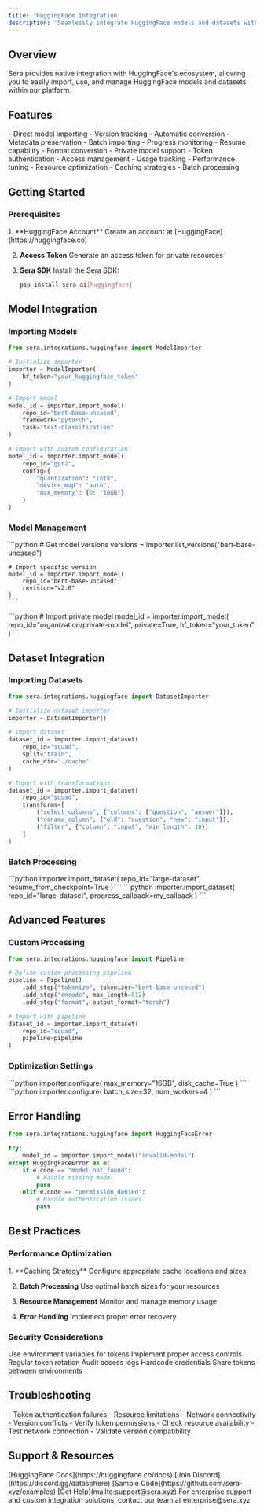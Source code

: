 ```yaml
---
title: 'HuggingFace Integration'
description: 'Seamlessly integrate HuggingFace models and datasets with Sera'
---
```


## Overview

Sera provides native integration with HuggingFace's ecosystem, allowing you to easily import, use, and manage HuggingFace models and datasets within our platform.

## Features

<CardGroup cols={2}>
  <Card title="Model Import" icon="file-import">
    - Direct model importing
    - Version tracking
    - Automatic conversion
    - Metadata preservation
  </Card>
  <Card title="Dataset Management" icon="database">
    - Batch importing
    - Progress monitoring
    - Resume capability
    - Format conversion
  </Card>
  <Card title="Access Control" icon="key">
    - Private model support
    - Token authentication
    - Access management
    - Usage tracking
  </Card>
  <Card title="Optimization" icon="gauge-high">
    - Performance tuning
    - Resource optimization
    - Caching strategies
    - Batch processing
  </Card>
</CardGroup>

## Getting Started

### Prerequisites

<Steps>
  1. **HuggingFace Account**
     Create an account at [HuggingFace](https://huggingface.co)

  2. **Access Token**
     Generate an access token for private resources

  3. **Sera SDK**
     Install the Sera SDK:
     ```bash
     pip install sera-ai[huggingface]
     ```
</Steps>

## Model Integration

### Importing Models

```python
from sera.integrations.huggingface import ModelImporter

# Initialize importer
importer = ModelImporter(
    hf_token="your_huggingface_token"
)

# Import model
model_id = importer.import_model(
    repo_id="bert-base-uncased",
    framework="pytorch",
    task="text-classification"
)

# Import with custom configuration
model_id = importer.import_model(
    repo_id="gpt2",
    config={
        "quantization": "int8",
        "device_map": "auto",
        "max_memory": {0: "10GB"}
    }
)
```

### Model Management

<AccordionGroup>
  <Accordion title="Version Control">
    ```python
    # Get model versions
    versions = importer.list_versions("bert-base-uncased")
    
    # Import specific version
    model_id = importer.import_model(
        repo_id="bert-base-uncased",
        revision="v2.0"
    )
    ```
  </Accordion>
  
  <Accordion title="Private Models">
    ```python
    # Import private model
    model_id = importer.import_model(
        repo_id="organization/private-model",
        private=True,
        hf_token="your_token"
    )
    ```
  </Accordion>
</AccordionGroup>

## Dataset Integration

### Importing Datasets

```python
from sera.integrations.huggingface import DatasetImporter

# Initialize dataset importer
importer = DatasetImporter()

# Import dataset
dataset_id = importer.import_dataset(
    repo_id="squad",
    split="train",
    cache_dir="./cache"
)

# Import with transformations
dataset_id = importer.import_dataset(
    repo_id="squad",
    transforms=[
        ("select_columns", {"columns": ["question", "answer"]}),
        ("rename_column", {"old": "question", "new": "input"}),
        ("filter", {"column": "input", "min_length": 10})
    ]
)
```

### Batch Processing

<CardGroup cols={2}>
  <Card title="Resume Support" icon="rotate-right">
    ```python
    importer.import_dataset(
        repo_id="large-dataset",
        resume_from_checkpoint=True
    )
    ```
  </Card>
  <Card title="Progress Tracking" icon="bars-progress">
    ```python
    importer.import_dataset(
        repo_id="large-dataset",
        progress_callback=my_callback
    )
    ```
  </Card>
</CardGroup>

## Advanced Features

### Custom Processing

```python
from sera.integrations.huggingface import Pipeline

# Define custom processing pipeline
pipeline = Pipeline()
    .add_step("tokenize", tokenizer="bert-base-uncased")
    .add_step("encode", max_length=512)
    .add_step("format", output_format="torch")

# Import with pipeline
dataset_id = importer.import_dataset(
    repo_id="squad",
    pipeline=pipeline
)
```

### Optimization Settings

<CardGroup cols={2}>
  <Card title="Memory Management" icon="memory">
    ```python
    importer.configure(
        max_memory="16GB",
        disk_cache=True
    )
    ```
  </Card>
  <Card title="Performance Tuning" icon="gauge">
    ```python
    importer.configure(
        batch_size=32,
        num_workers=4
    )
    ```
  </Card>
</CardGroup>

## Error Handling

```python
from sera.integrations.huggingface import HuggingFaceError

try:
    model_id = importer.import_model("invalid-model")
except HuggingFaceError as e:
    if e.code == "model_not_found":
        # Handle missing model
        pass
    elif e.code == "permission_denied":
        # Handle authentication issues
        pass
```

## Best Practices

### Performance Optimization

<Steps>
  1. **Caching Strategy**
     Configure appropriate cache locations and sizes

  2. **Batch Processing**
     Use optimal batch sizes for your resources

  3. **Resource Management**
     Monitor and manage memory usage

  4. **Error Handling**
     Implement proper error recovery
</Steps>

### Security Considerations

<Check>Use environment variables for tokens</Check>
<Check>Implement proper access controls</Check>
<Check>Regular token rotation</Check>
<Check>Audit access logs</Check>
<Cross>Hardcode credentials</Cross>
<Cross>Share tokens between environments</Cross>

## Troubleshooting

<AccordionGroup>
  <Accordion title="Common Issues">
    - Token authentication failures
    - Resource limitations
    - Network connectivity
    - Version conflicts
  </Accordion>
  
  <Accordion title="Solutions">
    - Verify token permissions
    - Check resource availability
    - Test network connection
    - Validate version compatibility
  </Accordion>
</AccordionGroup>

## Support & Resources

<CardGroup cols={2}>
  <Card title="Documentation" icon="book">
    [HuggingFace Docs](https://huggingface.co/docs)
  </Card>
  <Card title="Community" icon="users">
    [Join Discord](https://discord.gg/datasphere)
  </Card>
  <Card title="Examples" icon="code">
    [Sample Code](https://github.com/sera-xyz/examples)
  </Card>
  <Card title="Support" icon="headset">
    [Get Help](mailto:support@sera.xyz)
  </Card>
</CardGroup>

<Note>
For enterprise support and custom integration solutions, contact our team at enterprise@sera.xyz
</Note> 